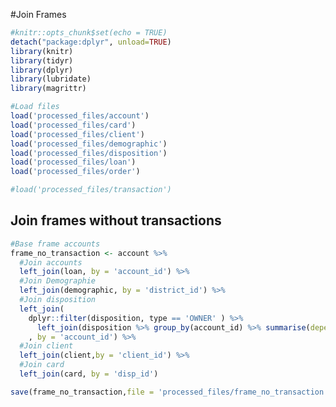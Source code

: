 #Join Frames

```r
#knitr::opts_chunk$set(echo = TRUE)
detach("package:dplyr", unload=TRUE)
library(knitr)
library(tidyr)
library(dplyr)
library(lubridate)
library(magrittr)

#Load files
load('processed_files/account')
load('processed_files/card')
load('processed_files/client')
load('processed_files/demographic')
load('processed_files/disposition')
load('processed_files/loan')
load('processed_files/order')

#load('processed_files/transaction')
```

## Join frames without transactions


```r

#Base frame accounts 
frame_no_transaction <- account %>%
  #Join accounts
  left_join(loan, by = 'account_id') %>%
  #Join Demographie
  left_join(demographic, by = 'district_id') %>%
  #Join disposition
  left_join(
    dplyr::filter(disposition, type == 'OWNER' ) %>% 
      left_join(disposition %>% group_by(account_id) %>% summarise(dependants = n()-1), by = 'account_id')
    , by = 'account_id') %>%
  #Join client
  left_join(client,by = 'client_id') %>%
  #Join card
  left_join(card, by = 'disp_id')

save(frame_no_transaction,file = 'processed_files/frame_no_transaction')

```

